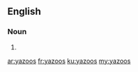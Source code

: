 ==English==

===Noun===
{{head|en}}

# {{plural of|yazoo}}

[[ar:yazoos]]
[[fr:yazoos]]
[[ku:yazoos]]
[[my:yazoos]]